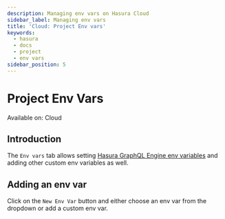 ```yaml
---
description: Managing env vars on Hasura Cloud
sidebar_label: Managing env vars
title: 'Cloud: Project Env vars'
keywords:
  - hasura
  - docs
  - project
  - env vars
sidebar_position: 5
---
```



# Project Env Vars

<div className='badge badge--primary heading-badge'>Available on: Cloud</div>

## Introduction

The `Env vars` tab allows setting
[Hasura GraphQL Engine env variables](/deployment/graphql-engine-flags/reference.mdx#command-flags) and adding other
custom env variables as well.

## Adding an env var

Click on the `New Env Var` button and either choose an env var from the dropdown or add a custom env var.

<Thumbnail src='/img/projects/new-envvars.png' alt='add env var options' width='1200px' />

<Thumbnail src='/img/projects/add-env-var.png' alt='add env var options' width='1200px' />
